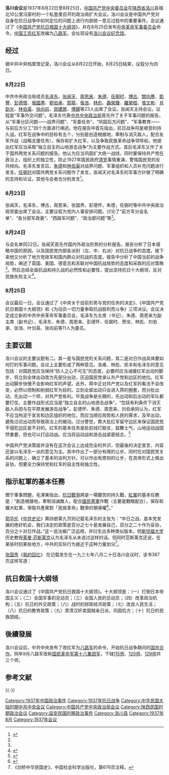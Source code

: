 '''洛川会议'''是1937年8月22日至8月25日，[[中国共产党中央委员会|中国共产党中央委员会]]在[[陕西省|陕西省]][[洛川县|洛川]]县城北10公里冯家村的一个私塾里召开的政治局扩大会议。洛川会议是中国共产党对自身在抗日战争中如何定位的问题上进行内部统一意见过程中的重要事件。会议通过了《[[中国共产党抗日救国十大纲领|中国共产党抗日救国十大纲领]]》，并在8月25日发布[[中央军事委员会|中央革命军事委员会]]命令，[[中国工农红军|中国工农红军]]改编为[[八路军|八路军]]。会址现设有[[洛川会议纪念馆|洛川会议纪念馆]]。

==经过==
据中共中央档案馆记录，洛川会议从8月22日开始，8月25日结束，议程分为四日。

===8月22日===
中共中央政治局成员[[毛泽东|毛泽东]]、[[张闻天|张闻天]]、[[周恩来|周恩来]]、[[朱德|朱德]]、[[任弼时|任弼时]]、[[博古|博古]]、[[關向應|關向應]]、[[凱豐|凱豐]]、[[彭德懷|彭德懷]]、[[張國燾|張國燾]]、[[劉伯承|劉伯承]]、[[賀龍|賀龍]]、[[林育英|張浩]]、[[林彪|林彪]]、[[聶榮臻|聶榮臻]]、[[羅榮桓|羅榮桓]]、[[张文彬_(1910年)|張文彬]]、[[萧劲光|肖勁光]]、[[林伯渠|林伯渠]]、[[徐向前|徐向前]]、[[周建屏|周建屏]]、[[傅鍾|傅鐘]]等23人出席了会议。张闻天主持会议。议程是“军事外交问题”。毛泽东代表[[中国共产党中央政治局|中共中央政治局]]首先作了关于军事问题的报告，从“军事分区问题——战界问题”、“军委任务”、“巩固后方问题”、“军事教育——与前后方分工”四个方面进行阐述。他在报告中首先指出，抗日战争将是艰苦的持久战。红军在战争中的目标有五个，分别是创造根据地，牵制与消灭敌人，配合友军作战（战略支援任务），保存和扩大红军，以及争取民族革命战争领导权。他提出红军应当采取“独立自主的山地游击战争”为主要作战方式。其后毛泽东又作了关于国共两党关系问题的报告。他认为应当巩固扩大统一战线，同时要保持共产党在政治上、组织上的独立性，防止1927年国民政府[[中国国民党清党|清党]]事情重演，警惕国民党的反共倾向。毛泽东发言后，[[朱德|朱德]]和[[林伯渠|林伯渠]]对战界问题、军事组织和人员补充问题进行发言。[[任弼时|任弼时]]对国共两党关系问题作了发言。张闻天对毛泽东的军事方针做了明确的支持和论证。其他与会者也分别发言<ref name="ly">{{cite journal | url=http://dangshi.people.com.cn/GB/14684221.html | title=全面抗战路线的确定——解读《洛川会议会议记录》 | author=刘扬， 徐家泉 | journal=《中国档案》 | year=2011年 | issue=第5期 | pages=76-77页 | accessdate=2012-06-16 | archiveurl=https://web.archive.org/web/20110520090043/http://dangshi.people.com.cn/GB/14684221.html | archivedate=2011-05-20 | deadurl=no }}</ref>。

===8月23日===
张闻天，毛泽东，博古，周恩来，张国焘，彭德怀，朱德，任弼时等中共中央政治局常委出席了会议。主要议程为党内人事安排问题。讨论了“前方军分会名单”、“各分部军政委”、“西路军问题”、“政治部问题”等<ref name="ly"/>。

===8月24日=== 
与会名单同22日。张闻天首先作国内外政治形势的分析报告。报告分析了日本侵略中国的原因，以及国民党内部各派别（左、中、右派）对抗日战争的态度。接下来他又分析了地方党政军和国内群众对抗战的态度。报告中分析了中国当前的战争局势，阐述了英国、美国、德意志和苏联对中国抗战局势的态度和采取的应对策略<ref name="ly"/>。然后总结全面抗战和持久战的必然性和必要性，提出坚持抗日十大纲领，反对民族失败主义<ref name="zwt2">{{cite book | title=张闻天文集·第二卷 | publisher=中共党史出版社 | author=张闻天，责任编辑：萧淮苏 | year=1992 | location=北京 | pages=343-349页 | isbn=9787800235719}}</ref>。

===8月25日===
会议最后一日。会议通过了《中央关于目前形势与党的任务的决定》、《中国共产党抗日救国十大纲领》和《为动员一切力量争取抗战胜利而斗争》三项决议。会议决定成立新的中共中央革命军事委员会，毛泽东为主席（书记），朱德、周恩来为副主席（副书记），毛泽东、朱德、周恩来、彭德怀、任弼时、贺龙、林彪、刘伯承、张浩、叶剑英、徐向前等11人为委员。

==主要议题==
洛川会议的主要议题有二。其一是与国民党的关系问题，其二是对日作战具体要如何打的军事问题。会议上主要形成了两种意见。洛甫、林彪、凯丰和毛泽东的意见包括：对国民党应当保持“防人之心不可无”的态度，必要时应当减缓红军出动的脚步，将立刻全体出动改为先部分出动，压迫国民党承认共产党和边区的地位。红军出动脚步快慢不会影响红军的声望。此外，蒋中正对共产党以及红军的看法不会改变，必然以控制和削弱红军为目的。立刻全部出动只会进入蒋的圈套，而分批出动，先出动一个师，对共产党有利。毕竟战争是长期的，先出动和后出动的军队都要打仗。主要作战形式应当是“独立自主的山地游击战争”，“包括有利条件下消灭敌人兵团与在平原发展游击战争”。彭德怀、朱德、周恩来、刘伯承则认为，红军不应当拘泥于宣言和边区组织的地位，而应当顺应局势和人民的需求，及早出动，避免过迟出动而导致政治上的被动。过分警觉，靠大批红军留守边区来保证国民党不侵犯边区是不对的。红军的基本任务是赴前线打胜仗，鼓舞士气，山地运动战固然重要，但也可以打运动战。应当将运动战和游击战紧密结合。<ref name="lc">{{cite book|author=杨奎松|title=失去的机会:抗战前后国共谈判实录|year=2010|publisher=DynoMedia Inc.|isbn=9787802259539}}</ref>{{rp|87-88}} 

中国共产党决策层并没有在这次会议上达成完全的共识，但最後的决定宣言，内容还是以毛泽东一派的意见为主。其中作出了一部分有限的让步。同时在对国民党关系的问题上，确立了基本的谈判方针。可以作出有原则的让步，在具体形式上做出妥协，但要全力保持党和红军的自主性和独立性。

==指示紅軍的基本任務==
關于軍事問題，毛澤東指出，[[中国抗日战争|抗日戰爭]]將是一場艱苦的持久戰，[[中国工农红军|紅軍]]的基本任務是：“創造根據地，牽制消滅敵人，配合[[中華民國國軍|國民黨軍]]作戰（主要是戰略配合），保存和擴大紅軍，爭取共產黨對「民族革命」戰爭的領導權<ref name="XH1">{{cite news|url=http://news.xinhuanet.com/politics/2009-09/17/content_12066690_2.htm|title=毛澤東為何力主遊擊戰抗日？|work=新華網|date=2009-09-17|accessdate=2009-11-06|archiveurl=https://web.archive.org/web/20120604082545/http://news.xinhuanet.com/politics/2009-09/17/content_12066690_2.htm|archivedate=2012-06-04|dead-url=no}}</ref>。”

[[郭华伦|郭华伦]]《[[中共史论|中共史论]]》第四册第九页则记载毛泽东的主张为：“中日之战，是本党发展的绝好机会，我们决定的政策是百分之七十是发展自己，百分之二十作为妥协，百分之十对日作战。”这一说法被广泛运用，并衍生出多种类似版本。但[[史丹佛大學|斯坦福大学]]历史教授[[莱曼·范斯莱克|莱曼·范斯莱克]]认为毛泽东从未说过这样的话。但同时范斯莱克还说，在某些时刻某些地方，中共的实际行为接近于这种力量划分<ref>《剑桥中华民国史》，中国社会科学出版社，第676页注释。</ref>。

[[张国焘|张国焘]]《[[我的回忆|我的回忆]]》 在记载发生在一九三七年八月二十日洛川会议时，该书387页这样写道：

{{quote|他认为日本军事势力远胜中国，抗战绝无幸胜之理。前此中共强调武力抵抗日本，并不是认为就此可以打胜，而是为解决国内矛盾所必需。

他（毛泽东）警告会众不要为爱国主义所迷惑，不要到前线去充当抗日英雄；要知道日本的飞机大炮所能给予我们的危害，将远过于蒋介石以前所给予我们的危害。它主张八路军应该坚持游击战争，避开与日军的正面冲突，避实就虚，绕到日军的后方去打游击，主要任务是扩充八路军的实力，并在敌人后方建立中共所领导的抗日游击根据地。

毛泽东接着强调中央和八路军应该绝对的维持独立自主。他说明八路军从后仍应完全遵照中共中央军委会的指示行事，南京国民党军事委员会和各战区司令长官对八路军有任何命令，都应先报告延安，听候处断。凡是不利于八路军的任何命令概应用各种藉口，予以推脱。

我当场听了张闻天、毛泽东的言论，觉得他们把底牌揭开了，抗日民族统一战线的政策遭到蹂躏，民族大义也不受重视，抗日烈火也某有改变着两个自私的阴谋家的心肠。我决定不过后果、仗义执言，首先指责张闻天的谬论。…中共既然与蒋介石同舟共济，就不能有别的选择，只有推动他们抗战到底，影响他在内政上实施若干改革和求得进步。根据目前情况，蒋介石若失败，中共也难逃失败的厄运，因为彼此命运是连在一起的。}}

==抗日救国十大纲领==
洛川会议通过了《中国共产党抗日救国十大纲领》。十大纲领是：（一）打倒日本帝国主义；（二）全国军事的总动员；（三）全国人民的总动员；（四）改革政治机构；（五）抗日的外交政策；（六）战时的财政经济政策；（七）改良人民生活；（八）抗日的教育政策；（九）肃清汉奸卖国贼亲日派，巩固后方；（十）抗日的民族团结。

==後續發展==
洛川会议后，中共中央发布了改红军为[[八路军|八路军]]的命令，开始抗日战争期间的[[国共合作|国共合作]]。同年9月八路军改称[[八路军|国民革命军第十八集团军]]，下辖[[国民革命军第十八集团军第115师|115师]]、[[国民革命军第十八集团军第120师|120师]]、[[国民革命军第十八集团军第129师|129师]]共三个师。

==参考文献==
{{Reflist|2}}

{{-}}
{{中国共产党的重要会议|state=autocollapse}}
{{DEFAULTSORT:L}}
[[Category:1937年中国政治事件|Category:1937年中国政治事件]]
[[Category:1937年抗日战争|Category:1937年抗日战争]]
[[Category:中华民国大陆时期中共中央会议|Category:中华民国大陆时期中共中央会议]]
[[Category:中国共产党中央政治局会议|Category:中国共产党中央政治局会议]]
[[Category:陕西民国时期政治会议|Category:陕西民国时期政治会议]]
[[Category:延安民国时期政治事件|Category:延安民国时期政治事件]]
[[Category:洛川县|Category:洛川县]]
[[Category:1937年8月|Category:1937年8月]]
[[Category:1937年会议|Category:1937年会议]]